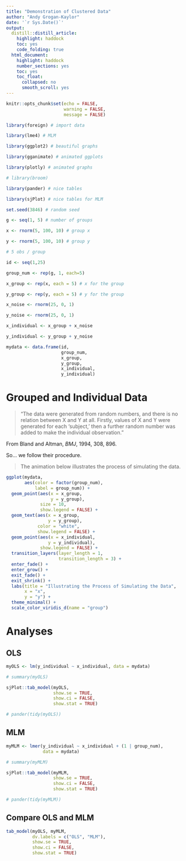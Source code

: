 ```yaml
---
title: "Demonstration of Clustered Data"
author: "Andy Grogan-Kaylor"
date: '`r Sys.Date()`'
output: 
  distill::distill_article:
    highlight: haddock
    toc: yes
    code_folding: true
  html_document: 
    highlight: haddock
    number_sections: yes
    toc: yes
    toc_float:
      collapsed: no
      smooth_scroll: yes
---
```


```r

knitr::opts_chunk$set(echo = FALSE,
                      warning = FALSE,
                      message = FALSE)

```

```r

library(foreign) # import data

library(lme4) # MLM

library(ggplot2) # beautiful graphs

library(gganimate) # animated ggplots

library(plotly) # animated graphs

# library(broom)

library(pander) # nice tables

library(sjPlot) # nice tables for MLM

```

```r

set.seed(3846) # random seed

g <- seq(1, 5) # number of groups

x <- rnorm(5, 100, 10) # group x

y <- rnorm(5, 100, 10) # group y

# 5 obs / group

id <- seq(1,25) 

group_num <- rep(g, 1, each=5)

x_group <- rep(x, each = 5) # x for the group

y_group <- rep(y, each = 5) # y for the group

x_noise <- rnorm(25, 0, 1)

y_noise <- rnorm(25, 0, 1)

x_individual <- x_group + x_noise

y_individual <- y_group + y_noise

mydata <- data.frame(id, 
                     group_num,
                     x_group, 
                     y_group, 
                     x_individual, 
                     y_individual)

```

# Grouped and Individual Data

> "The data were generated from random numbers, and there is no relation between X and Y at all.  Firstly, values of X and Y were generated for each ‘subject,’ then a further random number was added to make the individual observation."

From Bland and Altman, *BMJ*, 1994, 308, 896.

So... we follow their procedure.

> The animation below illustrates the process of simulating the data. 

```r

ggplot(mydata,
       aes(color = factor(group_num),
           label = group_num)) +
  geom_point(aes(x = x_group, 
                 y = y_group),
             size = 10,
             show.legend = FALSE) + 
  geom_text(aes(x = x_group,
                y = y_group),
            color = "white",
            show.legend = FALSE) +
  geom_point(aes(x = x_individual, 
                y = y_individual),
             show.legend = FALSE) + 
  transition_layers(layer_length = 1,
                    transition_length = 3) +
  enter_fade() +
  enter_grow() +
  exit_fade() +
  exit_shrink() +
  labs(title = "Illustrating the Process of Simulating the Data",
       x = "x",
       y = "y") +
  theme_minimal() +
  scale_color_viridis_d(name = "group")

```

# Analyses

## OLS

```r

myOLS <- lm(y_individual ~ x_individual, data = mydata)

# summary(myOLS)

sjPlot::tab_model(myOLS,
                  show.se = TRUE,
                  show.ci = FALSE,
                  show.stat = TRUE)

# pander(tidy(myOLS))

```

## MLM

```r

myMLM <- lmer(y_individual ~ x_individual + (1 | group_num), 
              data = mydata)

# summary(myMLM)

sjPlot::tab_model(myMLM,
                  show.se = TRUE,
                  show.ci = FALSE,
                  show.stat = TRUE)

# pander(tidy(myMLM))

```

## Compare OLS and MLM

```r

tab_model(myOLS, myMLM,
          dv.labels = c("OLS", "MLM"), 
          show.se = TRUE,
          show.ci = FALSE,
          show.stat = TRUE)

```


